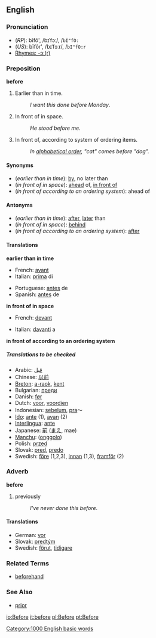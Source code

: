 ==English==

===Pronunciation===
*(''RP''): bĭfô', /bɪˈfɔː/, /<tt>bI"fO:</tt>
*(''US''): bĭfôr', /bɪˈfɔːr/, /<tt>bI"fO:r</tt>
*[[rhymes:English:-ɔː(r)|Rhymes: -ɔː(r)]]

=== Preposition ===
'''before'''

#Earlier than in time.
#:''I want this done before Monday''.
#In front of in space.
#:''He stood before me''.
#In front of, according to system of ordering items.
#:''In [[alphabetical order]], "cat" comes before "dog".''

====Synonyms====
*(''earlier than in time''): [[by]], no later than
*(''in front of in space''): [[ahead]] of, [[in front of]]
*(''in front of according to an ordering system''): ahead of

====Antonyms====
*(''earlier than in time''): [[after]], [[later]] than
*(''in front of in space''): [[behind]]
*(''in front of according to an ordering system''): [[after]]

==== Translations ====

'''earlier than in time'''
{{top}}
*French: [[avant]]
*Italian: [[prima]] di
{{mid}}
*Portuguese: [[antes]] de
*Spanish: [[antes]] de
{{bottom}}

'''in front of in space'''
{{top}}
*French: [[devant]]
{{mid}}
*Italian: [[davanti]] a
{{bottom}}

'''in front of according to an ordering system'''
{{top}}
{{mid}}
{{bottom}}

=====Translations to be checked=====
<!--Remove this section once all of the translations below have been moved into the tables above.-->
{{checktrans}}

*Arabic: [[قبل]]
*Chinese: [[以前]]
*[[Breton]]: [[a-raok]], [[kent]]
*Bulgarian: [[преди]]
*Danish: [[før]]
*Dutch: [[voor]], [[voordien]]
*Indonesian: [[belum|sebelum]], [[pra]]～
*[[Ido]]: [[ante]] (1), [[avan]] (2) 
*[[Interlingua]]: [[ante]]
*Japanese: [[前]] ([[まえ]], mae)
*[[Manchu]]: ([[onggolo]])
*Polish: [[przed]]
*Slovak: [[pred#Slovak|pred]], [[predo#Slovak|predo]]
*Swedish: [[före]] (1,2,3), [[innan]] (1,3), [[framför]] (2)

===Adverb===
'''before'''

#previously
#:''I've never done this before''.

==== Translations ====
*German: [[vor]]
*Slovak: [[predtým]]
*Swedish: [[förut]], [[tidigare]]

===Related Terms===
*[[beforehand]]
===See Also===
*[[prior]]
[[Category:1000 English basic words]]

[[io:Before]]
[[it:before]]
[[pl:Before]]
[[pt:Before]]